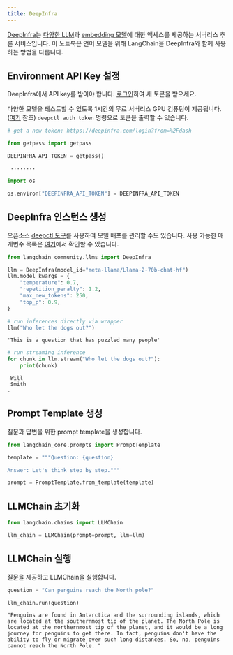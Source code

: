 ```yaml
---
title: DeepInfra
---
```


[DeepInfra](https://deepinfra.com/?utm_source=langchain)는 [다양한 LLM](https://deepinfra.com/models?utm_source=langchain)과 [embedding 모델](https://deepinfra.com/models?type=embeddings&utm_source=langchain)에 대한 액세스를 제공하는 서버리스 추론 서비스입니다. 이 노트북은 언어 모델을 위해 LangChain을 DeepInfra와 함께 사용하는 방법을 다룹니다.

## Environment API Key 설정

DeepInfra에서 API key를 받아야 합니다. [로그인](https://deepinfra.com/login?from=%2Fdash)하여 새 토큰을 받으세요.

다양한 모델을 테스트할 수 있도록 1시간의 무료 서버리스 GPU 컴퓨팅이 제공됩니다. ([여기](https://github.com/deepinfra/deepctl#deepctl) 참조)
`deepctl auth token` 명령으로 토큰을 출력할 수 있습니다.

```python
# get a new token: https://deepinfra.com/login?from=%2Fdash

from getpass import getpass

DEEPINFRA_API_TOKEN = getpass()
```

```output
 ········
```

```python
import os

os.environ["DEEPINFRA_API_TOKEN"] = DEEPINFRA_API_TOKEN
```

## DeepInfra 인스턴스 생성

오픈소스 [deepctl 도구](https://github.com/deepinfra/deepctl#deepctl)를 사용하여 모델 배포를 관리할 수도 있습니다. 사용 가능한 매개변수 목록은 [여기](https://deepinfra.com/databricks/dolly-v2-12b#API)에서 확인할 수 있습니다.

```python
from langchain_community.llms import DeepInfra

llm = DeepInfra(model_id="meta-llama/Llama-2-70b-chat-hf")
llm.model_kwargs = {
    "temperature": 0.7,
    "repetition_penalty": 1.2,
    "max_new_tokens": 250,
    "top_p": 0.9,
}
```

```python
# run inferences directly via wrapper
llm("Who let the dogs out?")
```

```output
'This is a question that has puzzled many people'
```

```python
# run streaming inference
for chunk in llm.stream("Who let the dogs out?"):
    print(chunk)
```

```output
 Will
 Smith
.
```

## Prompt Template 생성

질문과 답변을 위한 prompt template을 생성합니다.

```python
from langchain_core.prompts import PromptTemplate

template = """Question: {question}

Answer: Let's think step by step."""

prompt = PromptTemplate.from_template(template)
```

## LLMChain 초기화

```python
from langchain.chains import LLMChain

llm_chain = LLMChain(prompt=prompt, llm=llm)
```

## LLMChain 실행

질문을 제공하고 LLMChain을 실행합니다.

```python
question = "Can penguins reach the North pole?"

llm_chain.run(question)
```

```output
"Penguins are found in Antarctica and the surrounding islands, which are located at the southernmost tip of the planet. The North Pole is located at the northernmost tip of the planet, and it would be a long journey for penguins to get there. In fact, penguins don't have the ability to fly or migrate over such long distances. So, no, penguins cannot reach the North Pole. "
```

```python

```